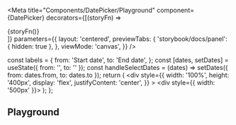 
<Meta
  title="Components/DatePicker/Playground"
  component={DatePicker}
  decorators={[(storyFn) => <div>{storyFn()}</div>]}
  parameters={{
    layout: 'centered',
    previewTabs: {
      'storybook/docs/panel': { hidden: true },
    },
    viewMode: 'canvas',
  }}
/>

  const labels = {
    from: 'Start date',
    to: 'End date',
  };
  const [dates, setDates] = useState({ from: '', to: '' });
  const handleSelectDates = (dates) =>
    setDates({ from: dates.from, to: dates.to });
  return (
    <div
      style={{
        width: '100%',
        height: '400px',
        display: 'flex',
        justifyContent: 'center',
      }}
    >
      <div style={{ width: '500px' }}>
        <DatePicker
          labels={labels}
          values={dates}
          onSelect={handleSelectDates}
          editable
        />
      </div>
    </div>
  );
};

## Playground

<Canvas withSource="close" withToolbar>
  <Story name="Playground">
    <DinamicDatePicker />
  </Story>
</Canvas>

